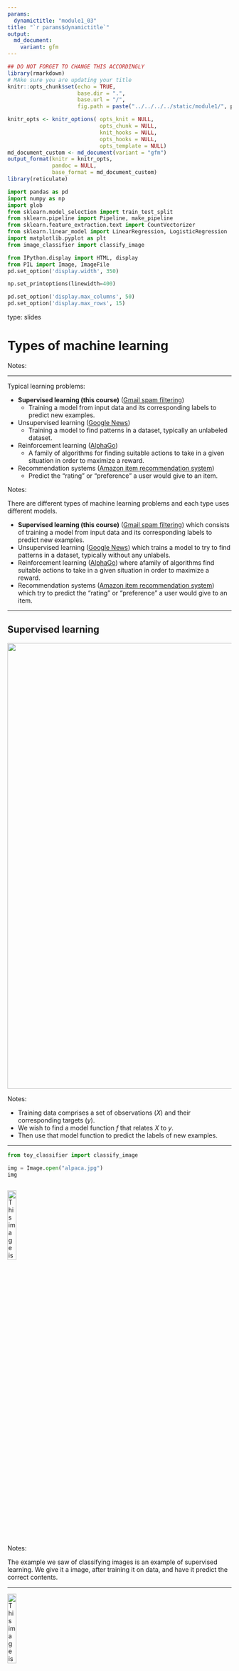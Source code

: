 ```yaml
---
params:
  dynamictitle: "module1_03"
title: "`r params$dynamictitle`"
output: 
  md_document:
    variant: gfm
---
```



```r
## DO NOT FORGET TO CHANGE THIS ACCORDINGLY 
library(rmarkdown)
# MAke sure you are updating your title 
knitr::opts_chunk$set(echo = TRUE,
                      base.dir = ".", 
                      base.url = "/",
                      fig.path = paste("../../../../static/module1/", params$dynamictitle,"/", sep = ""))

knitr_opts <- knitr_options( opts_knit = NULL,
                             opts_chunk = NULL,
                             knit_hooks = NULL,
                             opts_hooks = NULL,
                             opts_template = NULL)
md_document_custom <- md_document(variant = "gfm")
output_format(knitr = knitr_opts,
              pandoc = NULL,
              base_format = md_document_custom)
library(reticulate)

```


```python
import pandas as pd
import numpy as np
import glob
from sklearn.model_selection import train_test_split
from sklearn.pipeline import Pipeline, make_pipeline
from sklearn.feature_extraction.text import CountVectorizer
from sklearn.linear_model import LinearRegression, LogisticRegression
import matplotlib.pyplot as plt
from image_classifier import classify_image

from IPython.display import HTML, display
from PIL import Image, ImageFile
pd.set_option('display.width', 350)

np.set_printoptions(linewidth=400)

pd.set_option('display.max_columns', 50)
pd.set_option('display.max_rows', 15)

```


type: slides

# Types of machine learning

Notes: <br>

---

Typical learning problems:  

- **Supervised learning (this course)** (<a href="https://support.google.com/a/answer/2368132?hl=en" target="_blank">Gmail spam filtering</a>)
    - Training a model from input data and its corresponding labels to predict new examples.     
- Unsupervised learning (<a href="https://news.google.com/" target="_blank">Google News</a>)
    - Training a model to find patterns in a dataset, typically an unlabeled dataset.
- Reinforcement learning (<a href="https://deepmind.com/research/case-studies/alphago-the-story-so-far" target="_blank">AlphaGo</a>)
    - A family of algorithms for finding suitable actions to take in a given situation in order to maximize a reward. 
- Recommendation systems (<a href="https://www.cs.umd.edu/~samir/498/Amazon-Recommendations.pdf" target="_blank">Amazon item recommendation system</a>)
    - Predict the "rating" or "preference" a user would give to an item.    

Notes: 

There are different types of machine learning problems and each type uses different models. 

- **Supervised learning (this course)** (<a href="https://support.google.com/a/answer/2368132?hl=en" target="_blank">Gmail spam filtering</a>) which consists of training a model from input data and its corresponding labels to predict new examples.     
- Unsupervised learning (<a href="https://news.google.com/" target="_blank">Google News</a>) which trains a model to try to find patterns in a dataset, typically without any unlabels.
- Reinforcement learning (<a href="https://deepmind.com/research/case-studies/alphago-the-story-so-far" target="_blank">AlphaGo</a>) where afamily of algorithms find suitable actions to take in a given situation in order to maximize a reward. 
- Recommendation systems (<a href="https://www.cs.umd.edu/~samir/498/Amazon-Recommendations.pdf" target="_blank">Amazon item recommendation system</a>) which try to predict the "rating" or "preference" a user would give to an item.    

---

## Supervised learning

<center>
<img src="/module1/supervised-learning.png" height="1000" width="1000"> 
</center>

Notes: 

- Training data comprises a set of observations ($X$) and their corresponding targets ($y$). 
- We wish to find a model function $f$ that relates $X$ to $y$.
- Then use that model function to predict the labels of new examples. 

---




```python
from toy_classifier import classify_image

img = Image.open("alpaca.jpg")
img
```

```out

```
<img src="/module1/alpaca.jpg" alt="This image is in /static" width="20%">


Notes: 

The example we saw of classifying images is an example of supervised learning. We give it a image, after training it on data, and have it predict the correct contents. 


---

<img src="/module1/alpaca.jpg" alt="This image is in /static" width="20%">

```python
classify_image(img, 3)
```

Notes: Here, our model is predicting that the animal in the image is a `llama` with 72% probability. 

---

## Unsupervised learning


<center>
<img src="/module1/unsup-learning.png" alt="" height="900" width="900"> 
</center> 

Notes: 

In unsupervised learning, we have training data consisting of observations ($X$) without any corresponding targets.

Unsupervised learning could be used to group similar things together in $X$. 

In unsupervised learning, We have data, but no associated response. 

We will not be covering unsupervised learning in this course and instead put our main focus on supervised.


---

## Machine Learning Libraries

<br>

### <a href="https://scikit-learn.org/stable/index.html" target="_blank">scikit-learn</a>

<center>
<img src="/module1/sk-learn.png" alt="" height="900" width="900"> 
</center> 


Notes: 

There are a number of machine learning libraries available to used but for this course we will be using the `sklearn` library, which is a popular (41.6k stars on Github) Machine Learning library for Python.

---

## What we know so far...

- Machine learning is a different paradigm for problem solving.    
    - It lets you solve problems that seem "untractable" or “unprogrammable".
    - It reduces the time you spend programming and helps customizing and scaling your products.     
- In supervised learning we are given a set of observations ($X$) and their corresponding targets ($y$) and we wish to find a model function $f$ that relates $X$ to $y$.
- In unsupervised learning, we are given a set of observations ($X$) and we wish to group similar things together in $X$. 

Notes: 

Here is what we know so far. 

---

# Let’s apply what we learned!

Notes: <br>